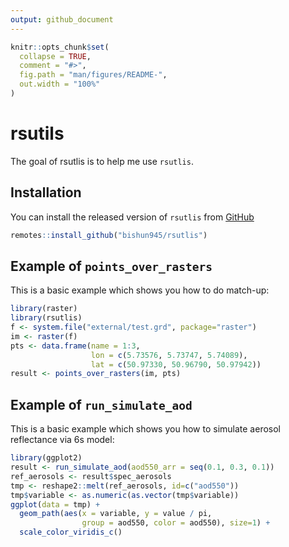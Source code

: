 ```yaml
---
output: github_document
---
```


<!-- README.md is generated from README.Rmd. Please edit that file -->

```r
knitr::opts_chunk$set(
  collapse = TRUE,
  comment = "#>",
  fig.path = "man/figures/README-",
  out.width = "100%"
)
```

# rsutils

<!-- badges: start -->
<!-- badges: end -->

The goal of rsutlis is to help me use `rsutlis`.

## Installation

You can install the released version of `rsutlis` from [GitHub](www.github.com/bishun945/rsutlis)

``` r
remotes::install_github("bishun945/rsutlis")
```

## Example of `points_over_rasters`

This is a basic example which shows you how to do match-up:

```r
library(raster)
library(rsutlis)
f <- system.file("external/test.grd", package="raster")
im <- raster(f)
pts <- data.frame(name = 1:3,
                  lon = c(5.73576, 5.73747, 5.74089),
                  lat = c(50.97330, 50.96790, 50.97942))
result <- points_over_rasters(im, pts)
```

## Example of `run_simulate_aod`

This is a basic example which shows you how to simulate aerosol reflectance via 6s model:

```r
library(ggplot2)
result <- run_simulate_aod(aod550_arr = seq(0.1, 0.3, 0.1))
ref_aerosols <- result$spec_aerosols
tmp <- reshape2::melt(ref_aerosols, id=c("aod550"))
tmp$variable <- as.numeric(as.vector(tmp$variable))
ggplot(data = tmp) + 
  geom_path(aes(x = variable, y = value / pi,
                group = aod550, color = aod550), size=1) + 
  scale_color_viridis_c()
```


